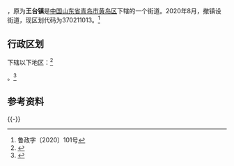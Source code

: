 {{中国乡级行政区|37/02/11/100/000}}

'''{{PAGENAMEBASE}}'''，原为'''王台镇'''是[[中华人民共和国|中国]][[山东省|山东省]][[青岛市|青岛市]][[黄岛区|黄岛区]]下辖的一个街道。2020年8月，撤镇设街道，现区划代码为370211013。<ref>鲁政字〔2020〕101号</ref>

== 行政区划 ==

{{PAGENAMEBASE}}下辖以下地区：<ref>{{PRC admin/ref sgc|37/02/11/100/000}}</ref>

{{PRC admin/children|37/02/11/100/000}}。<ref>{{Cite web|url=http://www.stats.gov.cn/tjsj/tjbz/tjyqhdmhcxhfdm/2015/37/02/11/370211100.html|title=统计用区划和城乡划分代码/山东省/青岛市/黄岛区/王台镇|accessdate=2017-04-23|author=国家统计局|date=2015-09-30|publisher=|archive-date=2017-02-15|archive-url=https://web.archive.org/web/20170215210751/http://www.stats.gov.cn/tjsj/tjbz/tjyqhdmhcxhfdm/2015/37/02/11/370211100.html|dead-url=no}}</ref>

== 参考资料 ==
{{Reflist}}
{{-}}
{{青岛市黄岛区行政区划}}
{{PRC admin/navcat|37/02/11/100/000}}